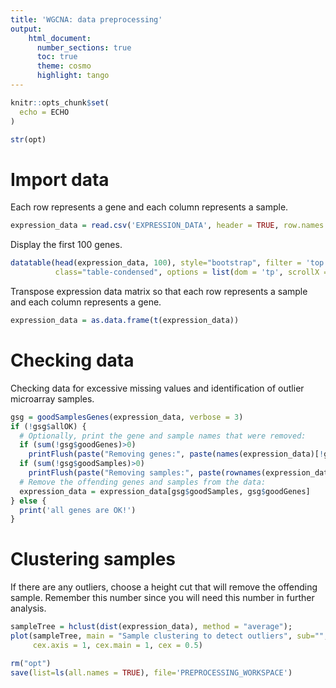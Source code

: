 ```yaml
---
title: 'WGCNA: data preprocessing'
output:
    html_document:
      number_sections: true
      toc: true
      theme: cosmo
      highlight: tango
---
```


```r
knitr::opts_chunk$set(
  echo = ECHO
)
```

```r
str(opt)
```

# Import data

Each row represents a gene and each column represents a sample.

```r
expression_data = read.csv('EXPRESSION_DATA', header = TRUE, row.names = 1)
```

Display the first 100 genes.

```r
datatable(head(expression_data, 100), style="bootstrap", filter = 'top',
          class="table-condensed", options = list(dom = 'tp', scrollX = TRUE))
```

Transpose expression data matrix so that each row represents a sample and each column represents a gene.

```r
expression_data = as.data.frame(t(expression_data))
```

# Checking data

Checking data for excessive missing values and identification of outlier microarray samples.

```r
gsg = goodSamplesGenes(expression_data, verbose = 3)
if (!gsg$allOK) {
  # Optionally, print the gene and sample names that were removed:
  if (sum(!gsg$goodGenes)>0)
    printFlush(paste("Removing genes:", paste(names(expression_data)[!gsg$goodGenes], collapse = ", ")));
  if (sum(!gsg$goodSamples)>0)
    printFlush(paste("Removing samples:", paste(rownames(expression_data)[!gsg$goodSamples], collapse = ", ")));
  # Remove the offending genes and samples from the data:
  expression_data = expression_data[gsg$goodSamples, gsg$goodGenes]
} else {
  print('all genes are OK!')
}
```

# Clustering samples

If there are any outliers, choose a height cut that will remove the offending sample. Remember this number since you will need this number in further analysis.

```r
sampleTree = hclust(dist(expression_data), method = "average");
plot(sampleTree, main = "Sample clustering to detect outliers", sub="", xlab="",
     cex.axis = 1, cex.main = 1, cex = 0.5)
```


```r
rm("opt")
save(list=ls(all.names = TRUE), file='PREPROCESSING_WORKSPACE')
```

